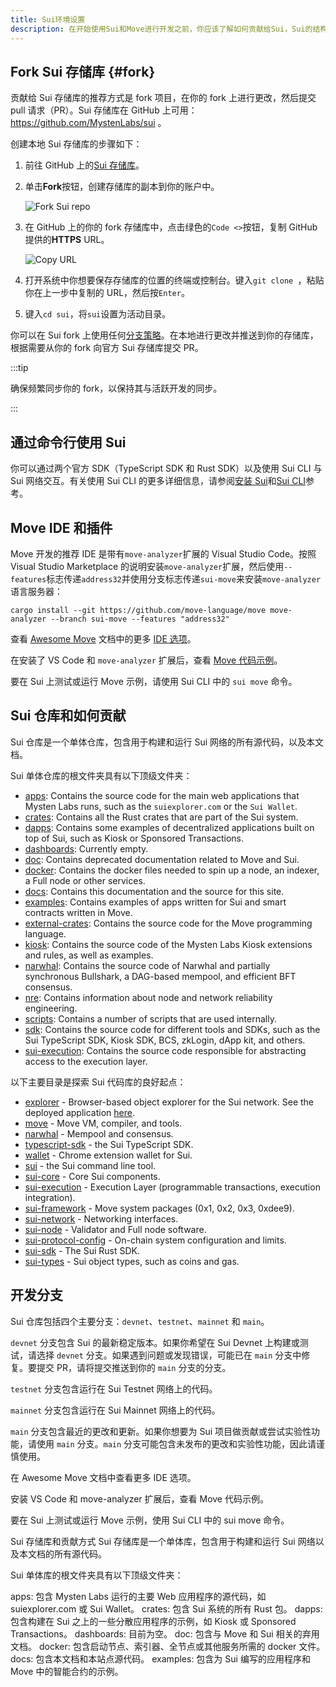 ```yaml
---
title: Sui环境设置
description: 在开始使用Sui和Move进行开发之前，你应该了解如何贡献给Sui，Sui的结构是如何的，存在哪些工具和SDK，以及你的IDE中有哪些可用的插件。
---
```


## Fork Sui 存储库 {#fork}

贡献给 Sui 存储库的推荐方式是 fork 项目，在你的 fork 上进行更改，然后提交 pull 请求（PR）。Sui 存储库在 GitHub 上可用：https://github.com/MystenLabs/sui 。

创建本地 Sui 存储库的步骤如下：

1. 前往 GitHub 上的[Sui 存储库](https://github.com/MystenLabs/sui)。
2. 单击**Fork**按钮，创建存储库的副本到你的账户中。

   ![Fork Sui repo](./images/fork.png)

3. 在 GitHub 上的你的 fork 存储库中，点击绿色的`Code <>`按钮，复制 GitHub 提供的**HTTPS** URL。

   ![Copy URL](./images/gh-url.png)

4. 打开系统中你想要保存存储库的位置的终端或控制台。键入`git clone `，粘贴你在上一步中复制的 URL，然后按`Enter`。
5. 键入`cd sui`，将`sui`设置为活动目录。

你可以在 Sui fork 上使用任何[分支策略](https://docs.github.com/en/pull-requests/collaborating-with-pull-requests/proposing-changes-to-your-work-with-pull-requests/creating-and-deleting-branches-within-your-repository)。在本地进行更改并推送到你的存储库，根据需要从你的 fork 向官方 Sui 存储库提交 PR。

:::tip

确保频繁同步你的 fork，以保持其与活跃开发的同步。

:::

## 通过命令行使用 Sui

你可以通过两个官方 SDK（TypeScript SDK 和 Rust SDK）以及使用 Sui CLI 与 Sui 网络交互。有关使用 Sui CLI 的更多详细信息，请参阅[安装 Sui](./sui-install.mdx)和[Sui CLI](/references/cli.mdx)参考。

## Move IDE 和插件

Move 开发的推荐 IDE 是带有`move-analyzer`扩展的 Visual Studio Code。按照 Visual Studio Marketplace 的说明安装`move-analyzer`扩展，然后使用`--features`标志传递`address32`并使用分支标志传递`sui-move`来安装`move-analyzer`语言服务器：

```shell
cargo install --git https://github.com/move-language/move move-analyzer --branch sui-move --features "address32"
```

查看 [Awesome Move](https://github.com/MystenLabs/awesome-move) 文档中的更多 [IDE 选项](https://github.com/MystenLabs/awesome-move#ides)。

在安装了 VS Code 和 `move-analyzer` 扩展后，查看 [Move 代码示例](https://github.com/MystenLabs/sui/tree/main/examples/move)。

要在 Sui 上测试或运行 Move 示例，请使用 Sui CLI 中的 `sui move` 命令。

## Sui 仓库和如何贡献

Sui 仓库是一个单体仓库，包含用于构建和运行 Sui 网络的所有源代码，以及本文档。

Sui 单体仓库的根文件夹具有以下顶级文件夹：

- [apps](https://github.com/MystenLabs/sui/tree/main/apps): Contains the source code for the main web applications that Mysten Labs runs, such as the `suiexplorer.com` or the `Sui Wallet`.
- [crates](https://github.com/MystenLabs/sui/tree/main/crates): Contains all the Rust crates that are part of the Sui system.
- [dapps](https://github.com/MystenLabs/sui/tree/main/dapps): Contains some examples of decentralized applications built on top of Sui, such as Kiosk or Sponsored Transactions.
- [dashboards](https://github.com/MystenLabs/sui/tree/main/dashboards): Currently empty.
- [doc](https://github.com/MystenLabs/sui/tree/main/doc): Contains deprecated documentation related to Move and Sui.
- [docker](https://github.com/MystenLabs/sui/tree/main/docker): Contains the docker files needed to spin up a node, an indexer, a Full node or other services.
- [docs](https://github.com/MystenLabs/sui/tree/main/docs): Contains this documentation and the source for this site.
- [examples](https://github.com/MystenLabs/sui/tree/main/examples): Contains examples of apps written for Sui and smart contracts written in Move.
- [external-crates](https://github.com/MystenLabs/sui/tree/main/external-crates): Contains the source code for the Move programming language.
- [kiosk](https://github.com/MystenLabs/sui/tree/main/kiosk): Contains the source code of the Mysten Labs Kiosk extensions and rules, as well as examples.
- [narwhal](https://github.com/MystenLabs/sui/tree/main/narwhal): Contains the source code of Narwhal and partially synchronous Bullshark, a DAG-based mempool, and efficient BFT consensus.
- [nre](https://github.com/MystenLabs/sui/tree/main/nre): Contains information about node and network reliability engineering.
- [scripts](https://github.com/MystenLabs/sui/tree/main/scripts): Contains a number of scripts that are used internally.
- [sdk](https://github.com/MystenLabs/sui/tree/main/sdk): Contains the source code for different tools and SDKs, such as the Sui TypeScript SDK, Kiosk SDK, BCS, zkLogin, dApp kit, and others.
- [sui-execution](https://github.com/MystenLabs/sui/tree/main/sui-execution): Contains the source code responsible for abstracting access to the execution layer.

以下主要目录是探索 Sui 代码库的良好起点：

- [explorer](https://github.com/MystenLabs/sui/tree/main/apps/explorer) - Browser-based object explorer for the Sui network. See the deployed application [here](https://suiexplorer.com).
- [move](https://github.com/MystenLabs/sui/tree/main/external-crates/move) - Move VM, compiler, and tools.
- [narwhal](https://github.com/MystenLabs/sui/tree/main/narwhal) - Mempool and consensus.
- [typescript-sdk](https://github.com/MystenLabs/sui/tree/main/sdk/typescript/) - the Sui TypeScript SDK.
- [wallet](https://github.com/MystenLabs/sui/tree/main/apps/wallet) - Chrome extension wallet for Sui.
- [sui](https://github.com/MystenLabs/sui/tree/main/crates/sui) - the Sui command line tool.
- [sui-core](https://github.com/MystenLabs/sui/tree/main/crates/sui-core) - Core Sui components.
- [sui-execution](https://github.com/MystenLabs/sui/tree/main/sui-execution) - Execution Layer (programmable transactions, execution integration).
- [sui-framework](https://github.com/MystenLabs/sui/tree/main/crates/sui-framework) - Move system packages (0x1, 0x2, 0x3, 0xdee9).
- [sui-network](https://github.com/MystenLabs/sui/tree/main/crates/sui-network) - Networking interfaces.
- [sui-node](https://github.com/MystenLabs/sui/tree/main/crates/sui-node) - Validator and Full node software.
- [sui-protocol-config](https://github.com/MystenLabs/sui/tree/main/crates/sui-protocol-config) - On-chain system configuration and limits.
- [sui-sdk](https://github.com/MystenLabs/sui/tree/main/crates/sui-sdk) - The Sui Rust SDK.
- [sui-types](https://github.com/MystenLabs/sui/tree/main/crates/sui-types) - Sui object types, such as coins and gas.

## 开发分支

Sui 仓库包括四个主要分支：`devnet`、`testnet`、`mainnet` 和 `main`。

`devnet` 分支包含 Sui 的最新稳定版本。如果你希望在 Sui Devnet 上构建或测试，请选择 `devnet` 分支。如果遇到问题或发现错误，可能已在 `main` 分支中修复。要提交 PR，请将提交推送到你的 `main` 分支的分支。

`testnet` 分支包含运行在 Sui Testnet 网络上的代码。

`mainnet` 分支包含运行在 Sui Mainnet 网络上的代码。

`main` 分支包含最近的更改和更新。如果你想要为 Sui 项目做贡献或尝试实验性功能，请使用 `main` 分支。`main` 分支可能包含未发布的更改和实验性功能，因此请谨慎使用。

在 Awesome Move 文档中查看更多 IDE 选项。

安装 VS Code 和 move-analyzer 扩展后，查看 Move 代码示例。

要在 Sui 上测试或运行 Move 示例，使用 Sui CLI 中的 sui move 命令。

Sui 存储库和贡献方式
Sui 存储库是一个单体库，包含用于构建和运行 Sui 网络以及本文档的所有源代码。

Sui 单体库的根文件夹具有以下顶级文件夹：

apps: 包含 Mysten Labs 运行的主要 Web 应用程序的源代码，如 suiexplorer.com 或 Sui Wallet。
crates: 包含 Sui 系统的所有 Rust 包。
dapps: 包含构建在 Sui 之上的一些分散应用程序的示例，如 Kiosk 或 Sponsored Transactions。
dashboards: 目前为空。
doc: 包含与 Move 和 Sui 相关的弃用文档。
docker: 包含启动节点、索引器、全节点或其他服务所需的 docker 文件。
docs: 包含本文档和本站点源代码。
examples: 包含为 Sui 编写的应用程序和 Move 中的智能合约的示例。
